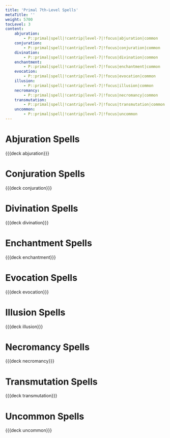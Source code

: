 ```yaml
---
title: 'Primal 7th-Level Spells'
metaTitle: ''
weight: 5700
tocLevel: 3
content:
    abjuration:
        - P::primal|spell|!cantrip|level-7|!focus|abjuration|common
    conjuration:
        - P::primal|spell|!cantrip|level-7|!focus|conjuration|common
    divination:
        - P::primal|spell|!cantrip|level-7|!focus|divination|common
    enchantment:
        - P::primal|spell|!cantrip|level-7|!focus|enchantment|common
    evocation:
        - P::primal|spell|!cantrip|level-7|!focus|evocation|common
    illusion:
        - P::primal|spell|!cantrip|level-7|!focus|illusion|common
    necromancy:
        - P::primal|spell|!cantrip|level-7|!focus|necromancy|common
    transmutation:
        - P::primal|spell|!cantrip|level-7|!focus|transmutation|common
    uncommon:
        - P::primal|spell|!cantrip|level-7|!focus|uncommon
---
```


# Abjuration Spells

{{{deck abjuration}}}

# Conjuration Spells

{{{deck conjuration}}}

# Divination Spells

{{{deck divination}}}

# Enchantment Spells

{{{deck enchantment}}}

# Evocation Spells

{{{deck evocation}}}

# Illusion Spells

{{{deck illusion}}}

# Necromancy Spells

{{{deck necromancy}}}

# Transmutation Spells

{{{deck transmutation}}}

# Uncommon Spells

{{{deck uncommon}}}
